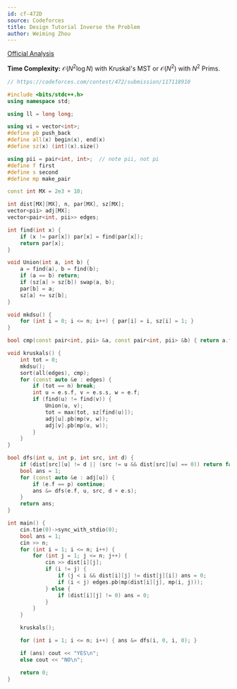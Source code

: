 ```yaml
---
id: cf-472D
source: Codeforces
title: Design Tutorial Inverse the Problem
author: Weiming Zhou
---
```


[Official Analysis](https://codeforces.com/blog/entry/14028)

**Time Complexity:** $\mathcal{O}(N^2\log N)$ with Kruskal's MST or $\mathcal{O}(N^2)$ with $N^2$ Prims.

<LanguageSection>

<CPPSection>

```cpp
// https://codeforces.com/contest/472/submission/117118910

#include <bits/stdc++.h>
using namespace std;

using ll = long long;

using vi = vector<int>;
#define pb push_back
#define all(x) begin(x), end(x)
#define sz(x) (int)(x).size()

using pii = pair<int, int>;  // note pii, not pi
#define f first
#define s second
#define mp make_pair

const int MX = 2e3 + 10;

int dist[MX][MX], n, par[MX], sz[MX];
vector<pii> adj[MX];
vector<pair<int, pii>> edges;

int find(int x) {
	if (x != par[x]) par[x] = find(par[x]);
	return par[x];
}

void Union(int a, int b) {
	a = find(a), b = find(b);
	if (a == b) return;
	if (sz[a] > sz[b]) swap(a, b);
	par[b] = a;
	sz[a] += sz[b];
}

void mkdsu() {
	for (int i = 0; i <= n; i++) { par[i] = i, sz[i] = 1; }
}

bool cmp(const pair<int, pii> &a, const pair<int, pii> &b) { return a.f < b.f; }

void kruskals() {
	int tot = 0;
	mkdsu();
	sort(all(edges), cmp);
	for (const auto &e : edges) {
		if (tot == n) break;
		int u = e.s.f, v = e.s.s, w = e.f;
		if (find(u) != find(v)) {
			Union(u, v);
			tot = max(tot, sz[find(u)]);
			adj[u].pb(mp(v, w));
			adj[v].pb(mp(u, w));
		}
	}
}

bool dfs(int u, int p, int src, int d) {
	if (dist[src][u] != d || (src != u && dist[src][u] == 0)) return false;
	bool ans = 1;
	for (const auto &e : adj[u]) {
		if (e.f == p) continue;
		ans &= dfs(e.f, u, src, d + e.s);
	}
	return ans;
}

int main() {
	cin.tie(0)->sync_with_stdio(0);
	bool ans = 1;
	cin >> n;
	for (int i = 1; i <= n; i++) {
		for (int j = 1; j <= n; j++) {
			cin >> dist[i][j];
			if (i != j) {
				if (j < i && dist[i][j] != dist[j][i]) ans = 0;
				if (i < j) edges.pb(mp(dist[i][j], mp(i, j)));
			} else {
				if (dist[i][j] != 0) ans = 0;
			}
		}
	}

	kruskals();

	for (int i = 1; i <= n; i++) { ans &= dfs(i, 0, i, 0); }

	if (ans) cout << "YES\n";
	else cout << "NO\n";

	return 0;
}
```

</CPPSection>

</LanguageSection>
